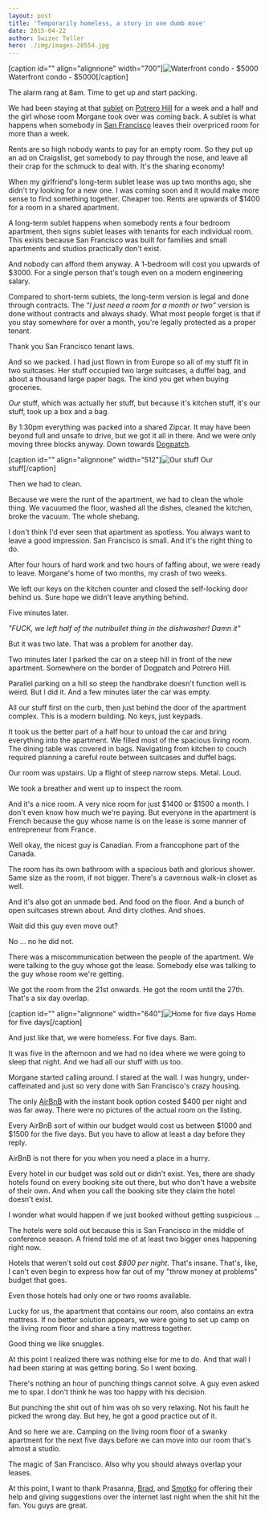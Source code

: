 ```yaml
---
layout: post
title: 'Temporarily homeless, a story in one dumb move'
date: 2015-04-22
author: Swizec Teller
hero: ./img/images-28554.jpg
---
```

\[caption id="" align="alignnone" width="700"]![Waterfront condo - $5000](./img/images-28554.jpg "Waterfront condo - $5000") Waterfront condo - $5000\[/caption]



The alarm rang at 8am. Time to get up and start packing.



We had been staying at that [sublet](http://en.wikipedia.org/wiki/Lease "Lease") on [Potrero Hill](<http://maps.google.com/maps?ll=37.75716,-122.39986&spn=0.1,0.1&q=37.75716,-122.39986 (Potrero%20Hill%2C%20San%20Francisco)&t=h> "Potrero Hill, San Francisco") for a week and a half and the girl whose room Morgane took over was coming back. A sublet is what happens when somebody in [San Francisco](<http://maps.google.com/maps?ll=37.7833333333,-122.416666667&spn=0.1,0.1&q=37.7833333333,-122.416666667 (San%20Francisco)&t=h> "San Francisco") leaves their overpriced room for more than a week.



Rents are so high nobody wants to pay for an empty room. So they put up an ad on Craigslist, get somebody to pay through the nose, and leave all their crap for the schmuck to deal with. It's the sharing economy!



When my girlfriend's long-term sublet lease was up two months ago, she didn't try looking for a new one. I was coming soon and it would make more sense to find something together. Cheaper too. Rents are upwards of $1400 for a room in a shared apartment.



A long-term sublet happens when somebody rents a four bedroom apartment, then signs sublet leases with tenants for each individual room. This exists because San Francisco was built for families and small apartments and studios practically don't exist.



And nobody can afford them anyway. A 1-bedroom will cost you upwards of $3000. For a single person that's tough even on a modern engineering salary.



Compared to short-term sublets, the long-term version is legal and done through contracts. The _"I just need a room for a month or two"_ version is done without contracts and always shady. What most people forget is that if you stay somewhere for over a month, you're legally protected as a proper tenant.



Thank you San Francisco tenant laws.



And so we packed. I had just flown in from Europe so all of my stuff fit in two suitcases. Her stuff occupied two large suitcases, a duffel bag, and about a thousand large paper bags. The kind you get when buying groceries.



_Our_ stuff, which was actually her stuff, but because it's kitchen stuff, it's our stuff, took up a box and a bag.



By 1:30pm everything was packed into a shared Zipcar. It may have been beyond full and unsafe to drive, but we got it all in there. And we were only moving three blocks anyway. Down towards [Dogpatch](http://en.wikipedia.org/wiki/Dogpatch "Dogpatch").



\[caption id="" align="alignnone" width="512"]![Our stuff](./img/images-28555.png "Our stuff") Our stuff\[/caption]



Then we had to clean.



Because we were the runt of the apartment, we had to clean the whole thing. We vacuumed the floor, washed all the dishes, cleaned the kitchen, broke the vacuum. The whole shebang.



I don't think I'd ever seen that apartment as spotless. You always want to leave a good impression. San Francisco is small. And it's the right thing to do.



After four hours of hard work and two hours of faffing about, we were ready to leave. Morgane's home of two months, my crash of two weeks.



We left our keys on the kitchen counter and closed the self-locking door behind us. Sure hope we didn't leave anything behind.



Five minutes later.



_"FUCK, we left half of the nutribullet thing in the dishwasher! Damn it"_



But it was two late. That was a problem for another day.



Two minutes later I parked the car on a steep hill in front of the new apartment. Somewhere on the border of Dogpatch and Potrero Hill.



Parallel parking on a hill so steep the handbrake doesn't function well is weird. But I did it. And a few minutes later the car was empty.



All our stuff first on the curb, then just behind the door of the apartment complex. This is a modern building. No keys, just keypads.



It took us the better part of a half hour to unload the car and bring everything into the apartment. We filled most of the spacious living room. The dining table was covered in bags. Navigating from kitchen to couch required planning a careful route between suitcases and duffel bags.



Our room was upstairs. Up a flight of steep narrow steps. Metal. Loud.



We took a breather and went up to inspect the room.



And it's a nice room. A very nice room for just $1400 or $1500 a month. I don't even know how much we're paying. But everyone in the apartment is French because the guy whose name is on the lease is some manner of entrepreneur from France.



Well okay, the nicest guy is Canadian. From a francophone part of the Canada.



The room has its own bathroom with a spacious bath and glorious shower. Same size as the room, if not bigger. There's a cavernous walk-in closet as well.



And it's also got an unmade bed. And food on the floor. And a bunch of open suitcases strewn about. And dirty clothes. And shoes.



Wait did this guy even move out?



No ... no he did not.



There was a miscommunication between the people of the apartment. We were talking to the guy whose got the lease. Somebody else was talking to the guy whose room we're getting.



We got the room from the 21st onwards. He got the room until the 27th. That's a six day overlap.



\[caption id="" align="alignnone" width="640"]![Home for five days](./img/images-28556.jpg "Home for five days") Home for five days\[/caption]



And just like that, we were homeless. For five days. Bam.



It was five in the afternoon and we had no idea where we were going to sleep that night. And we had all our stuff with us too.



Morgane started calling around. I stared at the wall. I was hungry, under-caffeinated and just so very done with San Francisco's crazy housing.



The only [AirBnB](http://www.airbnb.com/ "Airbnb") with the instant book option costed $400 per night and was far away. There were no pictures of the actual room on the listing.



Every AirBnB sort of within our budget would cost us between $1000 and $1500 for the five days. But you have to allow at least a day before they reply.



AirBnB is not there for you when you need a place in a hurry.



Every hotel in our budget was sold out or didn't exist. Yes, there are shady hotels found on every booking site out there, but who don't have a website of their own. And when you call the booking site they claim the hotel doesn't exist.



I wonder what would happen if we just booked without getting suspicious ...



The hotels were sold out because this is San Francisco in the middle of conference season. A friend told me of at least two bigger ones happening right now.



Hotels that weren't sold out cost _$800 per night_. That's insane. That's, like, I can't even begin to express how far out of my "throw money at problems" budget that goes.



Even those hotels had only one or two rooms available.



Lucky for us, the apartment that contains our room, also contains an extra mattress. If no better solution appears, we were going to set up camp on the living room floor and share a tiny mattress together.



Good thing we like snuggles.



At this point I realized there was nothing else for me to do. And that wall I had been staring at was getting boring. So I went boxing.



There's nothing an hour of punching things cannot solve. A guy even asked me to spar. I don't think he was too happy with his decision.



But punching the shit out of him was oh so very relaxing. Not his fault he picked the wrong day. But hey, he got a good practice out of it.



And so here we are. Camping on the living room floor of a swanky apartment for the next five days before we can move into our room that's almost a studio.



The magic of San Francisco. Also why you should always overlap your leases.



At this point, I want to thank Prasanna, [Brad](https://twitter.com/air_hadoken), and [Smotko](https://twitter.com/Smotko) for offering their help and giving suggestions over the internet last night when the shit hit the fan. You guys are great.